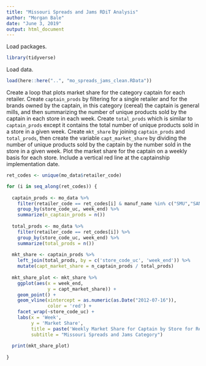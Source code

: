 ```yaml
---
title: "Missouri Spreads and Jams RDiT Analysis"
author: "Morgan Bale"
date: "June 3, 2019"
output: html_document
---
```


Load packages.
```r
library(tidyverse)
```

Load data.
```r
load(here::here("..", "mo_spreads_jams_clean.RData"))
```

Create a loop that plots market share for the category captain for each retailer. Create `captain_prods` by filtering for a single retailer and for the brands owned by the captain, in this category (cereal) the captain is general mills, and then summarizing the number of unique products sold by the captain in each store in each week. Create `total_prods` which is similar to `captain_prods` except it contains the total number of unique products sold in a store in a given week. Create `mkt_share` by joining `captain_prods` and `total_prods`, then create the variable `capt_market_share` by dividing the number of unique products sold by the captain by the number sold in the store in a given week. Plot the market share for the captain on a weekly basis for each store. Include a vertical red line at the captainship implementation date.
```r
ret_codes <- unique(mo_data$retailer_code)

for (i in seq_along(ret_codes)) {
  
  captain_prods <- mo_data %>%
    filter(retailer_code == ret_codes[i] & manuf_name %in% c("SMU","SAN","R W", "DIC", "KIN", "CRO")) %>%
    group_by(store_code_uc, week_end) %>%
    summarize(n_captain_prods = n())
  
  total_prods <- mo_data %>%
    filter(retailer_code == ret_codes[i]) %>%
    group_by(store_code_uc, week_end) %>%
    summarize(total_prods = n())
  
  mkt_share <- captain_prods %>%
    left_join(total_prods, by = c('store_code_uc', 'week_end')) %>%
    mutate(capt_market_share = n_captain_prods / total_prods)
  
  mkt_share_plot <- mkt_share %>%
    ggplot(aes(x = week_end, 
               y = capt_market_share)) +
    geom_point() +
    geom_vline(xintercept = as.numeric(as.Date("2012-07-16")), 
               color = 'red') +
    facet_wrap(~store_code_uc) +
    labs(x = 'Week',
         y = 'Market Share',
         title = paste('Weekly Market Share for Captain by Store for Retailer', ret_codes[i]),
         subtitle = "Missouri Spreads and Jams Category")
  
  print(mkt_share_plot)
  
}
```


